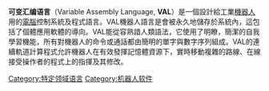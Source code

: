 {{Unreferenced|time=2021-03-24T02:19:55+00:00}}
{{Otheruses|subject=介紹'''機器人程式語言VAL'''的資料|other= 其他val的名字使用|Val (消歧义)}}

'''可变汇编语言'''（Variable Assembly Language, '''VAL'''）是一個設計給{{tsl|en|George Devol|Unimation Inc.|George Devol}}工業[[機器人|機器人]]用的[[電腦|電腦]]控制系統及程式語言。VAL機器人語言是會被永久地儲存於系統內，這包括了個體應用軟體的導向。VAL能從容熟諳人類語法，它使用了明瞭，簡潔的自我學習機能，所有對機器人的命令或通話都由簡明的單字與數字序列組成。VAL的連續軌道計算程式允許機器人在有效發揮記憶體資源下，實時移動複雜的路線、在線接受操作者的程式上的指揮及其修改。

{{Compu-lang-stub}}

[[Category:特定领域语言|Category:特定领域语言]]
[[Category:机器人软件|Category:机器人软件]]